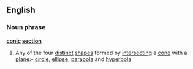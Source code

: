 ==English==
===Noun phrase===
'''[[conic]] [[section]]'''
{{wikipedia}}
# Any of the four [[distinct]] [[shape]]s formed by [[intersect]]ing a [[cone]] with a [[plane]]:- [[circle]], [[ellipse]], [[parabola]] and [[hyperbola]]